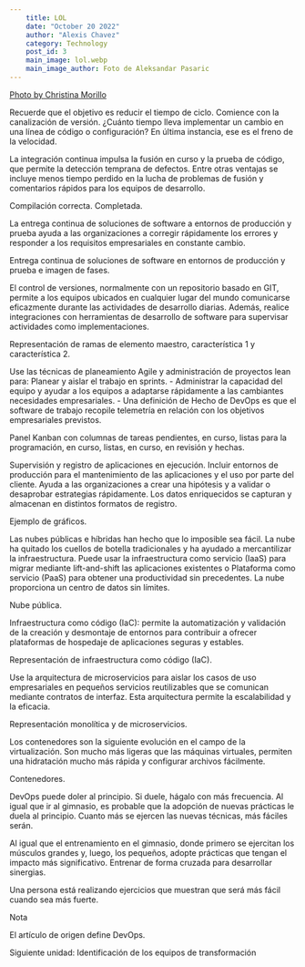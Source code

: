 ```yaml
---
    title: LOL
    date: "October 20 2022"
    author: "Alexis Chavez"
    category: Technology
    post_id: 3
    main_image: lol.webp
    main_image_author: Foto de Aleksandar Pasaric
---
```


[Photo by Christina Morillo](https://www.pexels.com/photo/two-people-holding-macbook-pro-1181275/)

Recuerde que el objetivo es reducir el tiempo de ciclo. Comience con la canalización de versión. ¿Cuánto tiempo lleva implementar un cambio en una línea de código o configuración? En última instancia, ese es el freno de la velocidad.

La integración continua impulsa la fusión en curso y la prueba de código, que permite la detección temprana de defectos. Entre otras ventajas se incluye menos tiempo perdido en la lucha de problemas de fusión y comentarios rápidos para los equipos de desarrollo.

Compilación correcta. Completada.

La entrega continua de soluciones de software a entornos de producción y prueba ayuda a las organizaciones a corregir rápidamente los errores y responder a los requisitos empresariales en constante cambio.

Entrega continua de soluciones de software en entornos de producción y prueba e imagen de fases.

El control de versiones, normalmente con un repositorio basado en GIT, permite a los equipos ubicados en cualquier lugar del mundo comunicarse eficazmente durante las actividades de desarrollo diarias. Además, realice integraciones con herramientas de desarrollo de software para supervisar actividades como implementaciones.

Representación de ramas de elemento maestro, característica 1 y característica 2.

Use las técnicas de planeamiento Agile y administración de proyectos lean para: Planear y aislar el trabajo en sprints. - Administrar la capacidad del equipo y ayudar a los equipos a adaptarse rápidamente a las cambiantes necesidades empresariales. - Una definición de Hecho de DevOps es que el software de trabajo recopile telemetría en relación con los objetivos empresariales previstos.

Panel Kanban con columnas de tareas pendientes, en curso, listas para la programación, en curso, listas, en curso, en revisión y hechas.

Supervisión y registro de aplicaciones en ejecución. Incluir entornos de producción para el mantenimiento de las aplicaciones y el uso por parte del cliente. Ayuda a las organizaciones a crear una hipótesis y a validar o desaprobar estrategias rápidamente. Los datos enriquecidos se capturan y almacenan en distintos formatos de registro.

Ejemplo de gráficos.

Las nubes públicas e híbridas han hecho que lo imposible sea fácil. La nube ha quitado los cuellos de botella tradicionales y ha ayudado a mercantilizar la infraestructura. Puede usar la infraestructura como servicio (IaaS) para migrar mediante lift-and-shift las aplicaciones existentes o Plataforma como servicio (PaaS) para obtener una productividad sin precedentes. La nube proporciona un centro de datos sin límites.

Nube pública.

Infraestructura como código (IaC): permite la automatización y validación de la creación y desmontaje de entornos para contribuir a ofrecer plataformas de hospedaje de aplicaciones seguras y estables.

Representación de infraestructura como código (IaC).

Use la arquitectura de microservicios para aislar los casos de uso empresariales en pequeños servicios reutilizables que se comunican mediante contratos de interfaz. Esta arquitectura permite la escalabilidad y la eficacia.

Representación monolítica y de microservicios.

Los contenedores son la siguiente evolución en el campo de la virtualización. Son mucho más ligeras que las máquinas virtuales, permiten una hidratación mucho más rápida y configurar archivos fácilmente.

Contenedores.

DevOps puede doler al principio.
Si duele, hágalo con más frecuencia. Al igual que ir al gimnasio, es probable que la adopción de nuevas prácticas le duela al principio. Cuanto más se ejercen las nuevas técnicas, más fáciles serán.

Al igual que el entrenamiento en el gimnasio, donde primero se ejercitan los músculos grandes y, luego, los pequeños, adopte prácticas que tengan el impacto más significativo. Entrenar de forma cruzada para desarrollar sinergias.

Una persona está realizando ejercicios que muestran que será más fácil cuando sea más fuerte.

 Nota

El artículo de origen define DevOps.

Siguiente unidad: Identificación de los equipos de transformación

